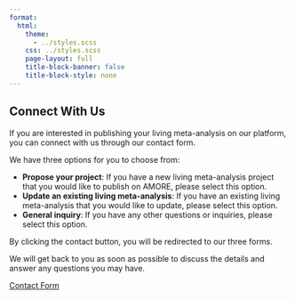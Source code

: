 ```yaml
---
format:
  html:
    theme: 
      - ../styles.scss
    css: ../styles.scss 
    page-layout: full
    title-block-banner: false 
    title-block-style: none 
---
```



::: {.contact-container}

::: {.contact-section}
## Connect With Us 
If you are interested in publishing your living meta-analysis on our platform, you can connect with us through our contact form. 

We have three options for you to choose from:

- **Propose your project**: If you have a new living meta-analysis project that you would like to publish on AMORE, please select this option.
- **Update an existing living meta-analysis**: If you have an existing living meta-analysis that you would like to update, please select this option.
- **General inquiry**: If you have any other questions or inquiries, please select this option.

By clicking the contact button, you will be redirected to our three forms. 

We will get back to you as soon as possible to discuss the details and answer any questions you may have.


::: {.contact-buttons}
[Contact Form](https://nettskjema.no/a/492183){.primary-button target="_blank"}
:::



:::
:::
